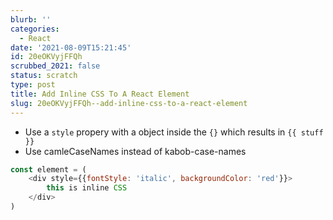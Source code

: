 ```yaml
---
blurb: ''
categories:
  - React
date: '2021-08-09T15:21:45'
id: 20eOKVyjFFQh
scrubbed_2021: false
status: scratch
type: post
title: Add Inline CSS To A React Element
slug: 20eOKVyjFFQh--add-inline-css-to-a-react-element
---
```


- Use a `style` propery with a object inside the `{}` which results in `{{ stuff }}`
- Use camleCaseNames instead of kabob-case-names

```javascript
const element = (
    <div style={{fontStyle: 'italic', backgroundColor: 'red'}}>
        this is inline CSS
    </div>
)
```
